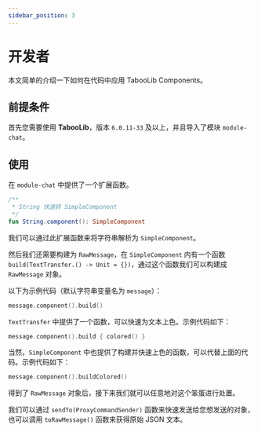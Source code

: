 ```yaml
---
sidebar_position: 3
---
```


# 开发者

本文简单的介绍一下如何在代码中应用 TabooLib Components。

## 前提条件
首先您需要使用 **TabooLib**，版本 `6.0.11-33` 及以上，并且导入了模块 `module-chat`。

## 使用

在 `module-chat` 中提供了一个扩展函数。

```kotlin
/**
 * String 快速转 SimpleComponent
 */
fun String.component(): SimpleComponent
```

我们可以通过此扩展函数来将字符串解析为 `SimpleComponent`。

然后我们还需要构建为 `RawMessage`，在 `SimpleComponent` 内有一个函数 `build(TextTransfer.() -> Unit = {})`，通过这个函数我们可以构建成 `RawMessage` 对象。

以下为示例代码（默认字符串变量名为 `message`）：

```kotlin
message.component().build()
```

`TextTransfer` 中提供了一个函数，可以快速为文本上色。示例代码如下：

```kotlin
message.component().build { colored() }
```

当然，`SimpleComponent` 中也提供了构建并快速上色的函数，可以代替上面的代码。示例代码如下：

```kotlin
message.component().buildColored()
```

得到了 `RawMessage` 对象后，接下来我们就可以任意地对这个笨蛋进行处置。

我们可以通过 `sendTo(ProxyCommandSender)` 函数来快速发送给您想发送的对象，也可以调用 `toRawMessage()` 函数来获得原始 JSON 文本。
